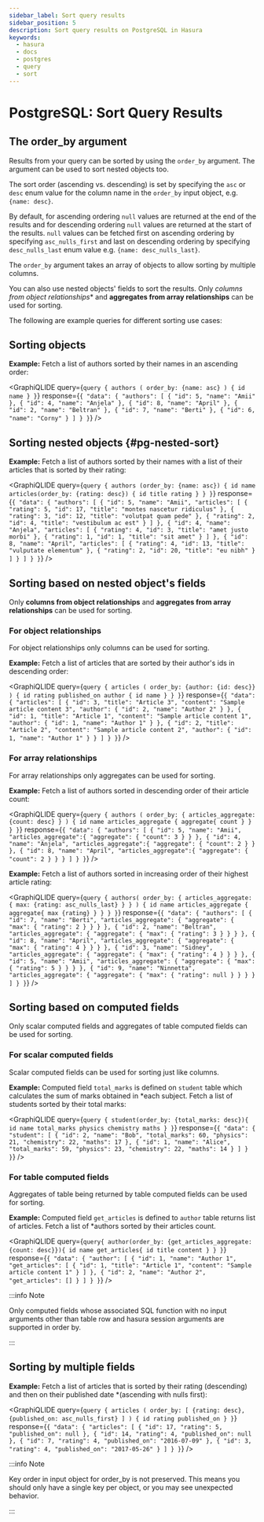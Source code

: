 ```yaml
---
sidebar_label: Sort query results
sidebar_position: 5
description: Sort query results on PostgreSQL in Hasura
keywords:
  - hasura
  - docs
  - postgres
  - query
  - sort
---
```



# PostgreSQL: Sort Query Results

## The **order_by** argument

Results from your query can be sorted by using the `order_by` argument. The argument can be used to sort nested objects
too.

The sort order (ascending vs. descending) is set by specifying the `asc` or `desc` enum value for the column name in the
`order_by` input object, e.g. `{name: desc}`.

By default, for ascending ordering `null` values are returned at the end of the results and for descending ordering
`null` values are returned at the start of the results. `null` values can be fetched first on ascending ordering by
specifying `asc_nulls_first` and last on descending ordering by specifying `desc_nulls_last` enum value e.g. `{name:
desc_nulls_last}`.

The `order_by` argument takes an array of objects to allow sorting by multiple columns.

You can also use nested objects' fields to sort the results. Only *columns from object relationships** and **aggregates
from array relationships** can be used for sorting.

[//]: # (You can see the complete specification of the `order_by` argument in the)
[//]: # ([API reference]&#40;/api-reference/graphql-api/query.mdx#orderbyexp&#41;.)

The following are example queries for different sorting use cases:

## Sorting objects

**Example:** Fetch a list of authors sorted by their names in an ascending order:

<GraphiQLIDE
  query={`query {
  authors (
    order_by: {name: asc}
  ) {
    id
    name
  }
}`}
response={`{
  "data": {
    "authors": [
      {
        "id": 5,
        "name": "Amii"
      },
      {
        "id": 4,
        "name": "Anjela"
      },
      {
        "id": 8,
        "name": "April"
      },
      {
        "id": 2,
        "name": "Beltran"
      },
      {
        "id": 7,
        "name": "Berti"
      },
      {
        "id": 6,
        "name": "Corny"
      }
    ]
  }
}`}
/>

## Sorting nested objects {#pg-nested-sort}

**Example:** Fetch a list of authors sorted by their names with a list of their articles that is sorted by their rating:

<GraphiQLIDE
  query={`query {
  authors (order_by: {name: asc}) {
    id
    name
    articles(order_by: {rating: desc}) {
      id
      title
      rating
    }
  }
}`}
response={`{
  "data": {
    "authors": [
      {
        "id": 5,
        "name": "Amii",
        "articles": [
          {
            "rating": 5,
            "id": 17,
            "title": "montes nascetur ridiculus"
          },
          {
            "rating": 3,
            "id": 12,
            "title": "volutpat quam pede"
          },
          {
            "rating": 2,
            "id": 4,
            "title": "vestibulum ac est"
          }
        ]
      },
      {
        "id": 4,
        "name": "Anjela",
        "articles": [
          {
            "rating": 4,
            "id": 3,
            "title": "amet justo morbi"
          },
          {
            "rating": 1,
            "id": 1,
            "title": "sit amet"
          }
        ]
      },
      {
        "id": 8,
        "name": "April",
        "articles": [
          {
            "rating": 4,
            "id": 13,
            "title": "vulputate elementum"
          },
          {
            "rating": 2,
            "id": 20,
            "title": "eu nibh"
          }
        ]
      }
    ]
  }
}`}
/>

## Sorting based on nested object's fields

Only **columns from object relationships** and **aggregates from array relationships** can be used for sorting.

### For object relationships

For object relationships only columns can be used for sorting.

**Example:** Fetch a list of articles that are sorted by their author's ids in descending order:

<GraphiQLIDE
  query={`query {
  articles (
    order_by: {author: {id: desc}}
  ) {
    id
    rating
    published_on
    author {
      id
      name
    }
  }
}`}
response={`{
  "data": {
    "articles": [
      {
        "id": 3,
        "title": "Article 3",
        "content": "Sample article content 3",
        "author": {
          "id": 2,
          "name": "Author 2"
        }
      },
      {
        "id": 1,
        "title": "Article 1",
        "content": "Sample article content 1",
        "author": {
          "id": 1,
          "name": "Author 1"
        }
      },
      {
        "id": 2,
        "title": "Article 2",
        "content": "Sample article content 2",
        "author": {
          "id": 1,
          "name": "Author 1"
        }
      }
    ]
  }
}`}
/>

### For array relationships

For array relationships only aggregates can be used for sorting.

**Example:** Fetch a list of authors sorted in descending order of their article count:

<GraphiQLIDE
  query={`query {
  authors (
    order_by: {
      articles_aggregate: {count: desc}
    }
  ) {
    id
    name
    articles_aggregate {
      aggregate{
        count
      }
    }
  }
}`}
response={`{
  "data": {
    "authors": [
      {
        "id": 5,
        "name": "Amii",
        "articles_aggregate":{
          "aggregate": {
            "count": 3
          }
        }
      },
      {
        "id": 4,
        "name": "Anjela",
        "articles_aggregate":{
          "aggregate": {
            "count": 2
          }
        }
      },
      {
        "id": 8,
        "name": "April",
        "articles_aggregate":{
          "aggregate": {
            "count": 2
          }
        }
      }
    ]
  }
}`}
/>

**Example:** Fetch a list of authors sorted in increasing order of their highest article rating:

<GraphiQLIDE
  query={`query {
  authors(
    order_by: {
      articles_aggregate: {
        max: {rating: asc_nulls_last}
      }
    }
  ) {
    id
    name
    articles_aggregate {
      aggregate{
        max {rating}
      }
    }
  }
}`}
response={`{
  "data": {
    "authors": [
      {
        "id": 7,
        "name": "Berti",
        "articles_aggregate": {
          "aggregate": {
            "max": {
              "rating": 2
            }
          }
        }
      },
      {
        "id": 2,
        "name": "Beltran",
        "articles_aggregate": {
          "aggregate": {
            "max": {
              "rating": 3
            }
          }
        }
      },
      {
        "id": 8,
        "name": "April",
        "articles_aggregate": {
          "aggregate": {
            "max": {
              "rating": 4
            }
          }
        }
      },
      {
        "id": 3,
        "name": "Sidney",
        "articles_aggregate": {
          "aggregate": {
            "max": {
              "rating": 4
            }
          }
        }
      },
      {
        "id": 5,
        "name": "Amii",
        "articles_aggregate": {
          "aggregate": {
            "max": {
              "rating": 5
            }
          }
        }
      },
      {
        "id": 9,
        "name": "Ninnetta",
        "articles_aggregate": {
          "aggregate": {
            "max": {
              "rating": null
            }
          }
        }
      }
    ]
  }
}`}
/>

## Sorting based on computed fields

Only scalar computed fields and aggregates of table computed fields can be used for sorting.

### For scalar computed fields

Scalar computed fields can be used for sorting just like columns.

**Example:** Computed field `total_marks` is defined on `student` table which calculates the sum of marks obtained in
*each subject. Fetch a list of students sorted by their total marks:

<GraphiQLIDE
  query={`query {
  student(order_by: {total_marks: desc}){
    id
    name
    total_marks
    physics
    chemistry
    maths
  }
}`}
response={`{
  "data": {
    "student": [
      {
        "id": 2,
        "name": "Bob",
        "total_marks": 60,
        "physics": 21,
        "chemistry": 22,
        "maths": 17
      },
      {
        "id": 1,
        "name": "Alice",
        "total_marks": 59,
        "physics": 23,
        "chemistry": 22,
        "maths": 14
      }
    ]
  }
}`}
/>

### For table computed fields

Aggregates of table being returned by table computed fields can be used for sorting.

**Example:** Computed field `get_articles` is defined to `author` table returns list of articles. Fetch a list of
*authors sorted by their articles count.

<GraphiQLIDE
  query={`query{
  author(order_by: {get_articles_aggregate: {count: desc}}){
    id
    name
    get_articles{
      id
      title
      content
    }
  }
}`}
response={`{
  "data": {
    "author": [
      {
        "id": 1,
        "name": "Author 1",
        "get_articles": [
          {
            "id": 1,
            "title": "Article 1",
            "content": "Sample article content 1"
          }
        ]
      },
      {
        "id": 2,
        "name": "Author 2",
        "get_articles": []
      }
    ]
  }
}`}
/>

:::info Note

Only computed fields whose associated SQL function with no input arguments other than table row and hasura session
arguments are supported in order by.

:::


## Sorting by multiple fields

**Example:** Fetch a list of articles that is sorted by their rating (descending) and then on their published date
*(ascending with nulls first):

<GraphiQLIDE
  query={`query {
  articles (
    order_by: [
      {rating: desc},
      {published_on: asc_nulls_first}
    ]
  ) {
    id
    rating
    published_on
  }
}`}
response={`{
  "data": {
    "articles": [
      {
        "id": 17,
        "rating": 5,
        "published_on": null
      },
      {
        "id": 14,
        "rating": 4,
        "published_on": null
      },
      {
        "id": 7,
        "rating": 4,
        "published_on": "2016-07-09"
      },
      {
        "id": 3,
        "rating": 4,
        "published_on": "2017-05-26"
      }
    ]
  }
}`}
/>

:::info Note

Key order in input object for order_by is not preserved.
This means you should only have a single key per object, or you may see unexpected behavior.

:::
